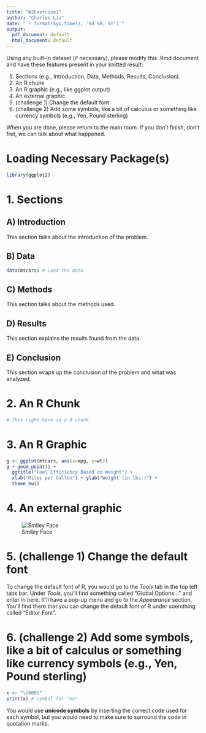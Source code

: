 ---
title: "W2Exercise1"
author: "Charles Liu"
date: "`r format(Sys.time(), '%d %B, %Y')`"
output:
  pdf_document: default
  html_document: default
---

Using any built-in dataset (if necessary), please modify this .Rmd document and have these features present in your knitted result:

1.  Sections (e.g., Introduction, Data, Methods, Results, Conclusion)
2.  An R chunk
3.  An R graphic (e.g., like ggplot output)
4.  An external graphic
5. (challenge 1)  Change the default font
6. (challenge 2)  Add some symbols, like a bit of calculus or something like currency symbols (e.g., Yen, Pound sterling)

When you are done, please return to the main room.  If you don't finish, don't fret, we can talk about what happened.


# Loading Necessary Package(s)
```{r, message=FALSE, warning=FALSE}
library(ggplot2)
```



# 1. Sections

## A) Introduction
This section talks about the introduction of the problem.

## B) Data
```{r}
data(mtcars) # Load the data
```

## C) Methods
This section talks about the methods used.

## D) Results
This section explains the results found from the data.


## E) Conclusion
This section wraps up the conclusion of the problem and what was analyzed.



# 2. An R Chunk
```{r}
# This right here is a R chunk
```



# 3. An R Graphic
```{r}
g <- ggplot(mtcars, aes(x=mpg, y=wt))
g + geom_point() +     
  ggtitle("Fuel Efficiency Based on Weight") +
  xlab("Miles per Gallon") + ylab("Weight (in lbs.)") +
  theme_bw()
```



# 4. An external graphic
![Smiley Face](C:/Users/cliuk/Documents/UCLA Works/UCLA Winter 2021/Stats 140SL/Assignments/Assignment 3/image1.png)



# 5. (challenge 1)  Change the default font
To change the default font of R, you would go to the *Tools* tab in the top left tabs bar. Under *Tools*, you'll find something called "Global Options..." and enter in here. It'll have a pop-up menu and go to the *Appearance* section. You'll find there that you can change the default font of R under soemthing called "Editor Font".



# 6. (challenge 2)  Add some symbols, like a bit of calculus or something like currency symbols (e.g., Yen, Pound sterling)
```{r}
x <- "\U00B5"
print(x) # symbol for "mu"
```
You would use **unicode symbols** by inserting the correct code used for each symbol, but you would need to make sure to surround the code in quotation marks.




